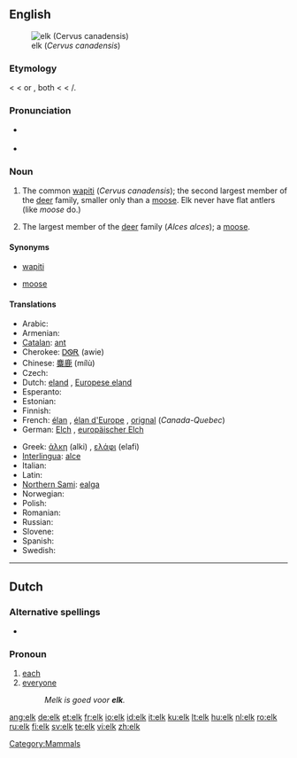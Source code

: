 {{wikipedia}}
==English==
[[Image:Cervus canadensis2006.jpg|thumb|elk (''Cervus canadensis'')]]

===Etymology===
{{etyl|enm|en}} {{term|elk|lang=enm}} < {{etyl|ang|en}} {{term|eolc|lang=ang}} < {{etyl|non|en}} {{term|elgr|lang=non}} or {{etyl|gmh|en}} {{term|elch|lang=gmh}}, both < {{proto|Germanic|elkh-|lang=en}} < {{proto|Indo-European|ol-|lang=en}}/{{proto|Indo-European|el-|red, brow|lang=en|title=}}.

===Pronunciation===
* {{IPA|/ɛlk/}} {{SAMPA|/Elk/}}
* {{audio|en-us-elk.ogg|Audio (US)}}

===Noun===
{{en-noun|elk}}

# {{North American}} The common [[wapiti]] (''Cervus canadensis''); the second largest member of the [[deer]] family, smaller only than a [[moose]].  Elk never have flat antlers (like ''moose'' do.)
# {{British}} The largest member of the [[deer]] family (''Alces alces''); a [[moose]].

====Synonyms====
* {{sense|Cervus candensis}} [[wapiti]]
* {{sense|Alces alces}} [[moose]]

====Translations====
{{trans-see|wapiti - ''Cervus candensis|wapiti}}
{{trans-top|moose - ''Alces alces''}}
* Arabic: {{Arab|[[موظ]]}} {{IPAchar|(mūẓ)}} {{m}}
* Armenian: {{t-|hy|որմզդեղն|tr=ormzdeġn|sc=Armn|xs=Armenian}}
* [[Catalan]]: [[ant#Catalan|ant]] {{m}}
* Cherokee: [[ᎠᏫᎡ]] (awie)
* Chinese: [[麋鹿]] (mílù)
* Czech: {{t-|cs|los|m}}
* Dutch: [[eland]] {{m}}, [[Europese eland]] {{m}}
* Esperanto: {{t-|eo|alko|xs=Esperanto}}
* Estonian: {{t+|et|põder}}
* Finnish: {{t+|fi|hirvi}}
* French: [[élan]] {{m}}, [[élan d'Europe]] {{m}}, [[orignal]] {{m}} (''Canada-Quebec'')
* German: [[Elch]] {{m}}, [[europäischer Elch]] {{m}}
{{trans-mid}}
* Greek: [[άλκη]] (alki) {{f}}, [[ελάφι]] (elafi) {{n}}
* [[Interlingua]]: [[alce]]
* Italian: {{t+|it|alce}}
* Latin: {{t+|la|alces|f}}
* [[Northern Sami]]: [[ealga]]
* Norwegian: {{t+|no|elg|m}}
* Polish: {{t+|pl|łoś|m}}
* Romanian: {{t+|ro|elan|m}}
* Russian: {{t+|ru|лось|m|tr=los’|sc=Cyrl}}
* Slovene: {{t+|sl|los|m}}
* Spanish: {{t-|es|alce|m}}
* Swedish: {{t+|sv|älg|c}}
{{trans-bottom}}

[[Category:Mammals]]

----

==Dutch==

===Alternative spellings===
* {{l|nl|elke}}

===Pronoun===
{{infl|nl|pronoun}}

# [[each]]
# [[everyone]]
#: ''Melk is goed voor '''elk'''.''

[[ang:elk]]
[[de:elk]]
[[et:elk]]
[[fr:elk]]
[[io:elk]]
[[id:elk]]
[[it:elk]]
[[ku:elk]]
[[lt:elk]]
[[hu:elk]]
[[nl:elk]]
[[ro:elk]]
[[ru:elk]]
[[fi:elk]]
[[sv:elk]]
[[te:elk]]
[[vi:elk]]
[[zh:elk]]
